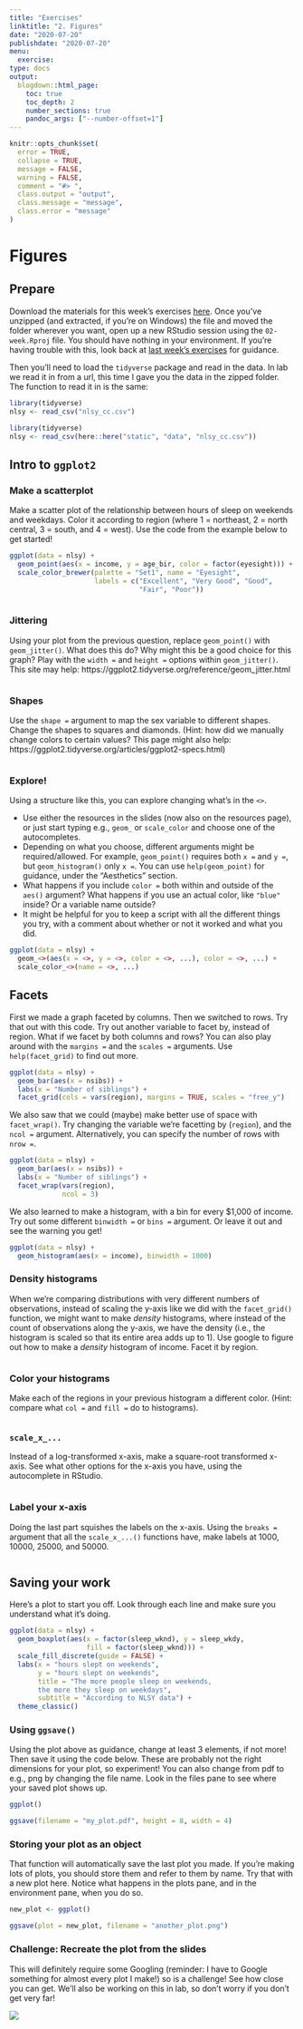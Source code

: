 ```yaml
---
title: "Exercises"
linktitle: "2. Figures"
date: "2020-07-20"
publishdate: "2020-07-20"
menu:
  exercise:
type: docs
output:
  blogdown::html_page:
    toc: true
    toc_depth: 2
    number_sections: true
    pandoc_args: ["--number-offset=1"]
---
```

```r
knitr::opts_chunk$set(
  error = TRUE,
  collapse = TRUE,
  message = FALSE, 
  warning = FALSE,
  comment = "#> ",
  class.output = "output",
  class.message = "message",
  class.error = "message"
)
```
# Figures

## Prepare {-}

Download the materials for this week's exercises [here](/exercise-handouts/02-week.zip). Once you've unzipped (and extracted, if you're on Windows) the file and moved the folder wherever you want, open up a new RStudio session using the `02-week.Rproj` file. You should have nothing in your environment. If you're having trouble with this, look back at [last week's exercises](/exercises/01-exercise/#1-3-organize-your-files) for guidance.

Then you'll need to load the `tidyverse` package and read in the data. In lab we read it in from a url, this time I gave you the data in the zipped folder. The function to read it in is the same:

```r
library(tidyverse)
nlsy <- read_csv("nlsy_cc.csv")
```
```r
library(tidyverse)
nlsy <- read_csv(here::here("static", "data", "nlsy_cc.csv"))
```

## Intro to `ggplot2`

### Make a scatterplot {-}

Make a scatter plot of the relationship between hours of sleep on weekends and weekdays. Color it according to region (where 1 = northeast, 2 = north central, 3 = south, and 4 = west). Use the code from the example below to get started!

```r
ggplot(data = nlsy) +
  geom_point(aes(x = income, y = age_bir, color = factor(eyesight))) +
  scale_color_brewer(palette = "Set1", name = "Eyesight",
                     labels = c("Excellent", "Very Good", "Good",
                                "Fair", "Poor"))
```

<!-- If you are using the RMarkdown document, you can write your answers in the empty chunk below -->
<!-- Also, this is how you write a comment in the text sections of an R Markdown document! You can use the same keyboard shortcut we learned last week for R code. -->
```r

```

### Jittering {-}

Using your plot from the previous question, replace `geom_point()` with `geom_jitter()`. What does this do? Why might this be a good choice for this graph? Play with the `width = ` and `height = ` options within `geom_jitter()`. This site may help: https://ggplot2.tidyverse.org/reference/geom_jitter.html

```r

```

### Shapes {-}

Use the `shape = ` argument to map the sex variable to different shapes. Change the shapes to squares and diamonds. (Hint: how did we manually change colors to certain values? This page might also help:
https://ggplot2.tidyverse.org/articles/ggplot2-specs.html)

```r

```

### Explore! {-}

Using a structure like this, you can explore changing what's in the `<>`. 

- Use either the resources in the slides (now also on the resources page), or just start typing e.g., `geom_` or `scale_color` and choose one of the autocompletes.
- Depending on what you choose, different arguments might be required/allowed. For example, `geom_point()` requires both `x = ` and `y = `, but `geom_histogram()` only `x = `. You can use `help(geom_point)` for guidance, under the "Aesthetics" section.
- What happens if you include `color = ` both within and outside of the `aes()` argument? What happens if you use an actual color, like `"blue"` inside? Or a variable name outside?
- It might be helpful for you to keep a script with all the different things you try, with a comment about whether or not it worked and what you did.
<!-- If you are using the RMarkdown document, the `eval = FALSE` in the chunk below is me telling R not to run this section when I knit it, since I don't want that plot to show up again. -->
<!-- If you want to knit this page, instead of just running it chunk-by-chunk, change the eval = FALSE to eval = TRUE, or delete everything besides the r entirely. -->
```r
ggplot(data = nlsy) +
  geom_<>(aes(x = <>, y = <>, color = <>, ...), color = <>, ...) +
  scale_color_<>(name = <>, ...)
```

## Facets

First we made a graph faceted by columns. Then we switched to rows. Try that out with this code. Try out another variable to facet by, instead of region. What if we facet by both columns and rows? You can also play around with the `margins = ` and the `scales = ` arguments. Use `help(facet_grid)` to find out more.

```r
ggplot(data = nlsy) +
  geom_bar(aes(x = nsibs)) +
  labs(x = "Number of siblings") +
  facet_grid(cols = vars(region), margins = TRUE, scales = "free_y")
```

We also saw that we could (maybe) make better use of space with `facet_wrap()`. Try changing the variable we're facetting by (`region`), and the `ncol = ` argument. Alternatively, you can specify the number of rows with `nrow = `.
```r
ggplot(data = nlsy) +
  geom_bar(aes(x = nsibs)) +
  labs(x = "Number of siblings") +
  facet_wrap(vars(region),
             ncol = 3)
```

We also learned to make a histogram, with a bin for every $1,000 of income. Try out some different `binwidth = ` or `bins = ` argument. Or leave it out and see the warning you get!

```r
ggplot(data = nlsy) +
  geom_histogram(aes(x = income), binwidth = 1000)
```

### Density histograms {-}

When we're comparing distributions with very different numbers of
observations, instead of scaling the y-axis like we did with the
`facet_grid()` function, we might want to make *density* histograms, where instead of the count of observations along the y-axis, we have the density (i.e., the histogram is scaled so that its entire area adds up to 1). Use google to figure out how to make a *density* histogram of income. Facet it by region.

```r

```

### Color your histograms {-}
Make each of the regions in your previous histogram a different color. (Hint: compare what `col = ` and `fill = ` do to histograms).

```r

```

### `scale_x_...` {-}

Instead of a log-transformed x-axis, make a square-root transformed x-axis. See what other options for the x-axis you have, using the autocomplete in RStudio.

```r

```

### Label your x-axis {-}

Doing the last part squishes the labels on the x-axis. Using the `breaks = ` argument that all the `scale_x_...()` functions have, make labels at 1000, 10000, 25000, and 50000.

```r

```

## Saving your work

Here's a plot to start you off. Look through each line and make sure you understand what it's doing.

```r
ggplot(data = nlsy) +
  geom_boxplot(aes(x = factor(sleep_wknd), y = sleep_wkdy,
                   fill = factor(sleep_wknd))) +
  scale_fill_discrete(guide = FALSE) +
  labs(x = "hours slept on weekends",
       y = "hours slept on weekends",
       title = "The more people sleep on weekends, 
       the more they sleep on weekdays",
       subtitle = "According to NLSY data") +
  theme_classic()
```

### Using `ggsave()` {-}

Using the plot above as guidance, change at least 3 elements, if not more! Then save it using the code below. These are probably not the right dimensions for your plot, so experiment! You can also change from pdf to e.g., png by changing the file name. Look in the files pane to see where your saved plot shows up.

```r
ggplot()

ggsave(filename = "my_plot.pdf", height = 8, width = 4)
```

### Storing your plot as an object {-}

That function will automatically save the last plot you made. If you're making lots of plots, you should store them and refer to them by name. Try that with a new plot here. Notice what happens in the plots pane, and in the environment pane, when you do so.
```r
new_plot <- ggplot()

ggsave(plot = new_plot, filename = "another_plot.png")
```

### Challenge: Recreate the plot from the slides {-}

This will definitely require some Googling (reminder: I have to Google something for almost every plot I make!) so is a challenge! See how close you can get. We'll also be working on this in lab, so don't worry if you don't get very far!

![](../../img/family_age_bir.png)